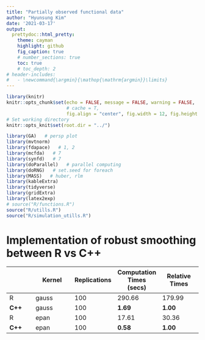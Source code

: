 ```yaml
---
title: "Partially observed functional data"
author: "Hyunsung Kim"
date: '2021-03-17'
output: 
  prettydoc::html_pretty:
    theme: cayman
    highlight: github
    fig_caption: true
    # number_sections: true
    toc: true
    # toc_depth: 2
# header-includes:
#   - \newcommand{\argmin}{\mathop{\mathrm{argmin}}\limits}
---
```


<style>
  p.caption {   <!-- figure caption -->
    font-size: 0.9em;
    font-style: italic;
    color: grey;
    <!-- margin-right: 10%; -->
    <!-- margin-left: 10%;   -->
    text-align: justify;
  }
  caption {    <!-- table caption -->
    font-size: 0.9em;
    font-style: italic;
    color: grey;
    <!-- margin-right: 10%; -->
    <!-- margin-left: 10%;   -->
    text-align: justify;
  }
</style>


```r
library(knitr)
knitr::opts_chunk$set(echo = FALSE, message = FALSE, warning = FALSE, 
                      # cache = T,
                      fig.align = "center", fig.width = 12, fig.height = 6)
# Set working directory
knitr::opts_knit$set(root.dir = "../")
```

```r
library(GA)   # persp plot
library(mvtnorm)
library(fdapace)   # 1, 2
library(mcfda)   # 7
library(synfd)   # 7
library(doParallel)   # parallel computing
library(doRNG)   # set.seed for foreach
library(MASS)   # huber, rlm
library(kableExtra)
library(tidyverse)
library(gridExtra)
library(latex2exp)
# source("R/functions.R")
source("R/utills.R")
source("R/simulation_utills.R")
```


# Implementation of robust smoothing between R vs C++
|      | Kernel | Replications | Computation Times (secs) | Relative Times |
| ---- | ------ | ------ | ------ | ------ |
| R    | gauss | 100 | 290.66 | 179.99 |
| **C++**  | gauss | 100 | **1.69** | **1.00** |
| R    | epan | 100 | 17.61 | 30.36 |
| **C++**  | epan | 100 | **0.58** | **1.00** |




<br>

<!-- # Variance trajectories between different robustness parameters in Huber function and bandwidths -->
<!-- - Estimated variance $\hat{\sigma}_X^2$은 median based estimator $\hat{\sigma}_0^2$를 모두 빼준 값임. -->
<!-- - Huber function의 cutoff parameter $\delta$에 따라 형태가 매우 달라짐. -->
<!-- - 전체적으로 bandwidth는 smoothness에만 영향을 주고, trajectory의 형태에는 큰 영향을 미치지는 않음. -->
<!-- - WRM은 Huber loss를 사용한 경우에 비해 under estimate되는 경향이 보임. -->

<!-- ## 1st simulation data -->
<!-- ```{r data_load_1st, fig.cap = "Figure 1. Sample curves for 1st simulation data.", fig.height = 5} -->
<!-- ### Load example data -->
<!-- load("RData/sim3-2_20210204.RData") -->
<!-- # sim <- 20 -->
<!-- sim <- 1 -->
<!-- model.cov <- 2   # covariance function setting of the paper (1, 2) -->
<!-- kernel <- "gauss" -->
<!-- bw <- 0.1 -->

<!-- # Get simulation data -->
<!-- x <- data.list.outlier[[sim]]$x -->
<!-- gr <- data.list.outlier[[sim]]$gr -->
<!-- # range(unlist(x$t)) -->

<!-- ### Covariance estimation -->
<!-- work.grid <- seq(min(gr), max(gr), length.out = 51) -->
<!-- cov.true <- get_cov_fragm(gr, model = model.cov)   # true covariance -->
<!-- cov.true <- ConvertSupport(fromGrid = gr, toGrid = work.grid, Cov = cov.true)   # transform to the observed grid -->

<!-- x.2 <- list(Ly = x$y, -->
<!--             Lt = x$t) -->

<!-- # trajectories of generated data -->
<!-- df <- data.frame(id = factor(unlist(sapply(1:length(x.2$Lt),  -->
<!--                                            function(id) {  -->
<!--                                              rep(id, length(x.2$Lt[[id]]))  -->
<!--                                            })  -->
<!--                                     )), -->
<!--                  t = unlist(x.2$Lt), -->
<!--                  y = unlist(x.2$Ly)) -->
<!-- p1 <- ggplot(df, aes(t, y, color = id)) + -->
<!--   geom_line(size = 1) + -->
<!--   labs(x = TeX("$t$"), y = TeX("$Y(t)$")) + -->
<!--   theme_bw() + -->
<!--   # ylim(-10, 10) + -->
<!--   theme(legend.position = "none") -->
<!-- p2 <- p1 +  -->
<!--   ylim(-10, 10) + -->
<!--   theme(legend.position = "none") -->
<!-- gridExtra::grid.arrange(p1, p2,  -->
<!--                         nrow = 1) -->
<!-- ``` -->

<!-- ### $\delta$ in Huber function -->
<!-- ```{r huber_delta_1st, fig.cap = "Figure 2. Trajectories of true and estimated variances with different robustness parameter $\\delta$."} -->
<!-- load("RData/20210310_fig_1st.RData") -->
<!-- p1 <- ggplot(df_delta,  -->
<!--              aes(t, y, color = k_huber, linetype = k_huber)) + -->
<!--   geom_line(size = 1) + -->
<!--   scale_linetype_manual(breaks = c("True", paste0("Naive: ", round(k_cand[1], 4)),  -->
<!--                                    round(k_cand[-1], 4), "Yao", "Lin"), -->
<!--                         values = c("solid", rep("dashed", 11), rep("solid", 2))) + -->
<!--   labs(x = TeX("$t$"), y = TeX("$\\sigma_X^2(t)$")) + -->
<!--   theme_bw() + -->
<!--   theme(legend.position = "bottom", -->
<!--         legend.title = element_blank()) -->
<!-- p2 <- p1 +  -->
<!--   ylim(0, 5) + -->
<!--   theme(legend.position = "bottom") -->
<!-- gridExtra::grid.arrange(p1, p2,  -->
<!--                         nrow = 1) -->
<!-- ``` -->

<!-- ### Bandwidth for local kernel smoother and WRM with $\delta = 0.0009$ -->
<!-- ```{r fig_bw_1st, fig.cap = "Figure 3. Trajectories of true and estimated variances with different bandwidths."} -->
<!-- p1 <- ggplot(df_bw, aes(t, y, color = bw, linetype = bw)) + -->
<!--   geom_line(size = 1) + -->
<!--   scale_linetype_manual(breaks = c("True", round(bw_cand, 3)), -->
<!--                         values = c("solid", rep("dashed", 10))) + -->
<!--   labs(x = TeX("$t$"), y = TeX("$\\sigma_X^2(t)$"), title = "Huber loss") + -->
<!--   theme_bw() + -->
<!--   theme(legend.position = "bottom", -->
<!--         legend.title = element_blank()) -->
<!-- p2 <- ggplot(df_bw_wrm, aes(t, y, color = bw, linetype = bw)) + -->
<!--   geom_line(size = 1) + -->
<!--    scale_linetype_manual(breaks = c("True", round(bw_cand, 3)), -->
<!--                         values = c("solid", rep("dashed", 10))) + -->
<!--   labs(x = TeX("$t$"), y = TeX("$\\sigma_X^2(t)$"), title = "WRM") + -->
<!--   theme_bw() + -->
<!--   theme(legend.position = "bottom", -->
<!--         legend.title = element_blank()) -->
<!-- gridExtra::grid.arrange(p1, p2,  -->
<!--                         nrow = 1) -->
<!-- ``` -->



<!-- ## 20th simulation data -->
<!-- ### $\delta$ in Huber function -->
<!-- ```{r data_load_20th, fig.cap = "Figure 4. Sample curves for 20th simulation data and trajectories of true and estimated variances with different robustness parameter $\\delta$."} -->
<!-- ### Load example data -->
<!-- load("RData/sim3-2_20210204.RData") -->
<!-- sim <- 20 -->
<!-- # sim <- 1 -->
<!-- model.cov <- 2   # covariance function setting of the paper (1, 2) -->
<!-- kernel <- "gauss" -->
<!-- bw <- 0.1 -->

<!-- # Get simulation data -->
<!-- x <- data.list.outlier[[sim]]$x -->
<!-- gr <- data.list.outlier[[sim]]$gr -->
<!-- # range(unlist(x$t)) -->

<!-- ### Covariance estimation -->
<!-- work.grid <- seq(min(gr), max(gr), length.out = 51) -->
<!-- cov.true <- get_cov_fragm(gr, model = model.cov)   # true covariance -->
<!-- cov.true <- ConvertSupport(fromGrid = gr, toGrid = work.grid, Cov = cov.true)   # transform to the observed grid -->

<!-- x.2 <- list(Ly = x$y, -->
<!--             Lt = x$t) -->

<!-- # trajectories of generated data -->
<!-- df <- data.frame(id = factor(unlist(sapply(1:length(x.2$Lt),  -->
<!--                                            function(id) {  -->
<!--                                              rep(id, length(x.2$Lt[[id]]))  -->
<!--                                            })  -->
<!--                                     )), -->
<!--                  t = unlist(x.2$Lt), -->
<!--                  y = unlist(x.2$Ly)) -->
<!-- p1 <- ggplot(df, aes(t, y, color = id)) + -->
<!--   geom_line(size = 1) + -->
<!--   labs(x = TeX("$t$"), y = TeX("$Y(t)$")) + -->
<!--   theme_bw() + -->
<!--   # ylim(-10, 10) + -->
<!--   theme(legend.position = "none") -->

<!-- load("RData/20210310_fig_20th.RData") -->
<!-- p2 <- ggplot(df_delta,  -->
<!--              aes(t, y, color = k_huber, linetype = k_huber)) + -->
<!--   geom_line(size = 1) + -->
<!--   scale_linetype_manual(breaks = c("True", paste0("Naive: ", round(k_cand[1], 4)),  -->
<!--                                    round(k_cand[-1], 4), "Yao", "Lin"), -->
<!--                         values = c("solid", rep("dashed", 11), rep("solid", 2))) + -->
<!--   labs(x = TeX("$t$"), y = TeX("$\\sigma_X^2(t)$")) + -->
<!--   ylim(0, 5) + -->
<!--   theme_bw() + -->
<!--   theme(legend.position = "bottom", -->
<!--         legend.title = element_blank()) -->
<!-- gridExtra::grid.arrange(p1, p2,  -->
<!--                         nrow = 1) -->
<!-- ``` -->


<!-- ### Bandwidth for local kernel smoother and WRM with $\delta = 2.5809$ -->
<!-- ```{r fig_bw_20th, fig.cap = "Figure 5. Trajectories of true and estimated variances with different bandwidths."} -->
<!-- p1 <- ggplot(df_bw, aes(t, y, color = bw, linetype = bw)) + -->
<!--   geom_line(size = 1) + -->
<!--   scale_linetype_manual(breaks = c("True", round(bw_cand, 3)), -->
<!--                         values = c("solid", rep("dashed", 10))) + -->
<!--   labs(x = TeX("$t$"), y = TeX("$\\sigma_X^2(t)$"), title = "Huber loss") + -->
<!--   theme_bw() + -->
<!--   theme(legend.position = "bottom", -->
<!--         legend.title = element_blank()) -->
<!-- p2 <- ggplot(df_bw_wrm, aes(t, y, color = bw, linetype = bw)) + -->
<!--   geom_line(size = 1) + -->
<!--    scale_linetype_manual(breaks = c("True", round(bw_cand, 3)), -->
<!--                         values = c("solid", rep("dashed", 10))) + -->
<!--   labs(x = TeX("$t$"), y = TeX("$\\sigma_X^2(t)$"), title = "WRM") + -->
<!--   theme_bw() + -->
<!--   theme(legend.position = "bottom", -->
<!--         legend.title = element_blank()) -->
<!-- gridExtra::grid.arrange(p1, p2,  -->
<!--                         nrow = 1) -->
<!-- ``` -->




<!-- <br> -->

<!-- # Results for fixed $\delta = 1.345$ and bandwidth = 0.1 with outlier 2 -->
<!-- ## Covariance estimation -->

<!-- ```{r fig_cov_surf, fig.cap = "Figure 6. True covariance surface and estimated covariance surfaces.", fig.height = 6, fig.width = 8} -->
<!-- par(mfrow = c(4, 4), -->
<!--     mar = c(2, 2, 2, 2)) -->
<!-- load("RData/20210310_outlier_2.RData") -->
<!-- for (sim in 1:4) { -->
<!--   if (sim == 1) { -->
<!--     title <- TRUE -->
<!--   } else { -->
<!--     title <- FALSE -->
<!--   } -->
<!--   plot_cov_surf(cov.est, sim, title = title, lab = paste0("Simulation ", sim)) -->
<!-- } -->
<!-- ``` -->



<!-- ```{r tab_cov_rmise} -->
<!-- ############################# -->
<!-- ### Calculate RMISE with outliers -->
<!-- ############################# -->
<!-- cname <- c("Yao (2005)","Lin (2020)","Huber","WRM") -->
<!-- # res.mat <- matrix(NA, 4, 9) -->
<!-- res.mat <- matrix(NA, 1, 9) -->
<!-- colnames(res.mat) <- c("$N$", cname, cname) -->
<!-- # row.names(res.mat) <- c("Outlier X", -->
<!-- #                         paste0("Outlier ", 1:3)) -->
<!-- row.names(res.mat) <- "Outlier 2" -->
<!-- res.mat2 <- res.mat -->

<!-- for (k in 1:1) { -->
<!--   num.sim <- length(cov.est)   # number of simulations -->

<!--   ### variance -->
<!--   ise.var <- summary_ise(data.list, cov.est, method = "var") -->
<!--   ### covariance -->
<!--   ise.cov <- summary_ise(data.list, cov.est, method = "cov") -->

<!--   # res.mat[k+1, ] <- c(num.sim, -->
<!--   #                     sqrt(rowMeans(ise.var)), -->
<!--   #                     sqrt(rowMeans(ise.cov))) -->
<!--   res.mat[k, ] <- c(num.sim, -->
<!--                       paste0(round(sqrt(rowMeans(ise.var)), 2), -->
<!--                              "(", -->
<!--                              round(apply(ise.var, 1, sd), 2), -->
<!--                              ")"), -->
<!--                       paste0(round(sqrt(rowMeans(ise.cov)), 2), -->
<!--                              "(", -->
<!--                              round(apply(ise.cov, 1, sd), 2), -->
<!--                              ")")) -->


<!--   ### Intrapolation parts (D_0) -->
<!--   ise.intra <- summary_ise(data.list, cov.est, method = "intra") -->
<!--   ### Extrapolation parts (S_0 \ D_0) -->
<!--   ise.extra <- summary_ise(data.list, cov.est, method = "extra") -->

<!--   # res.mat2[k+1, ] <- c(num.sim, -->
<!--   #                      rowMeans(ise.intra), -->
<!--   #                      rowMeans(ise.extra)) -->
<!--   res.mat2[k, ] <- c(num.sim, -->
<!--                       paste0(round(rowMeans(ise.intra), 2), -->
<!--                              "(", -->
<!--                              round(apply(ise.intra, 1, sd), 2), -->
<!--                              ")"), -->
<!--                       paste0(round(rowMeans(ise.extra), 2), -->
<!--                              "(", -->
<!--                              round(apply(ise.extra, 1, sd), 2), -->
<!--                              ")")) -->

<!-- } -->

<!-- knitr::kable(res.mat, digits = 3, align = "r", caption = "Table 1. Average RMISE (standard error) of variances($\\hat{\\sigma}_X^2$) and covariances($\\hat{\\mathbf{C}}$) estimation.") %>% -->
<!--     kable_styling("striped", full_width = FALSE, font_size = 14) %>% -->
<!--     add_header_above(c(" " = 1, " " = 1, "$\\hat{\\sigma}_X^2$" = 4, "$\\hat{\\mathbf{C}}$" = 4)) -->


<!-- knitr::kable(res.mat2, digits = 3, align = "r", caption = "Table 2. Average MISE (standard error) of covariance estimation between intrapolation($\\mathcal{D}_0$) and extrapolation($\\mathcal{S}_0 \\backslash \\mathcal{D}_0$) parts.") %>% -->
<!--     kable_styling("striped", full_width = FALSE, font_size = 14) %>% -->
<!--     add_header_above(c(" " = 1, " " = 1, "$\\mathcal{D}_0$" = 4, "$\\mathcal{S}_0 \\backslash \\mathcal{D}_0$" = 4)) -->
<!-- ``` -->



<!-- <br> -->

<!-- ## PCA -->

<!-- ### Estimated first 3 eigenfunctions -->
<!-- ```{r fig_eig, fig.cap = "Figure 3. Estimated first 3 eigenfunctions for 1st simulation data.", fig.height = 12, fig.width = 15} -->
<!-- p <- list() -->

<!-- for (sim in 1:4) { -->
<!--   p <- c(p, -->
<!--          ggplot_eig(cov.est, sim, main = paste0("Simulation ", sim))) -->
<!-- } -->

<!-- grid.arrange(grobs = p,   # mget(): get multiple objects -->
<!--              nrow = 4) -->
<!-- ``` -->


<!-- ### MISE for first 3 eigenfunctions -->
<!-- ```{r tab_eig_rmise} -->
<!-- # Parallel computing setting -->
<!-- ncores <- detectCores() - 3 -->
<!-- cl <- makeCluster(ncores) -->
<!-- registerDoParallel(cl) -->

<!-- res <- list() -->

<!-- ### Eigen analysis -->
<!-- num.sim <- length(cov.est) -->
<!-- res[[1]] <- sim_eigen_result(cov.est, num.sim, seed = 1000) -->

<!-- stopCluster(cl) -->

<!-- ### Calculate ISE for 1~3 eigenfunctions -->
<!-- cname <- c("Yao (2005)","Lin (2020)","Huber","WRM") -->
<!-- # res.mat <- matrix(NA, 4, 5) -->
<!-- res.mat <- matrix(NA, 1, 5) -->
<!-- colnames(res.mat) <- c("$N$", cname) -->
<!-- row.names(res.mat) <- "Outlier 2" -->
<!-- # row.names(res.mat) <- c("Outlier X", -->
<!-- #                         paste0("Outlier ", 1:3)) -->

<!-- for (j in 1:1) { -->
<!--   pca.est <- res[[j]] -->
<!--   num.sim <- length(pca.est) -->
<!--   ise <- matrix(NA, num.sim, 4) -->

<!--   for (i in 1:num.sim) { -->
<!--     work.grid <- pca.est[[i]]$work.grid -->

<!--     eig.true <- pca.est[[i]]$true -->
<!--     eig.yao <- pca.est[[i]]$yao -->
<!--     eig.lin <- pca.est[[i]]$lin -->
<!--     eig.huber <- pca.est[[i]]$huber -->
<!--     eig.wrm <- pca.est[[i]]$wrm -->

<!--     # K <- length(which(eig.true$PVE < 0.99)) -->
<!--     K <- 3 -->

<!--     # calculate ISE for k eigenfunctions -->
<!--     ise_eig <- matrix(NA, K, 4) -->
<!--     for (k in 1:K) { -->
<!--       ise_eig[k, ] <- c( -->
<!--         get_ise(eig.true$phi[, k], eig.yao$phi[, k], work.grid), -->
<!--         get_ise(eig.true$phi[, k], eig.lin$phi[, k], work.grid), -->
<!--         get_ise(eig.true$phi[, k], eig.huber$phi[, k], work.grid), -->
<!--         get_ise(eig.true$phi[, k], eig.wrm$phi[, k], work.grid) -->
<!--       ) -->
<!--     } -->

<!--     ise[i, ] <- colSums(ise_eig) -->
<!--   } -->

<!--   res.mat[j, ] <- c( -->
<!--     num.sim, -->
<!--     paste0(round(sqrt(colMeans(ise)), 2), -->
<!--            "(", -->
<!--            round(apply(ise, 2, sd), 2), -->
<!--            ")") -->
<!--   ) -->
<!-- } -->


<!-- knitr::kable(res.mat, digits = 3, align = "r", caption = "Table 2. Average MISE (standard error) of first 3 eigenfunctions.") %>% -->
<!-- kable_styling("striped", full_width = FALSE, font_size = 14) -->
<!-- ``` -->







